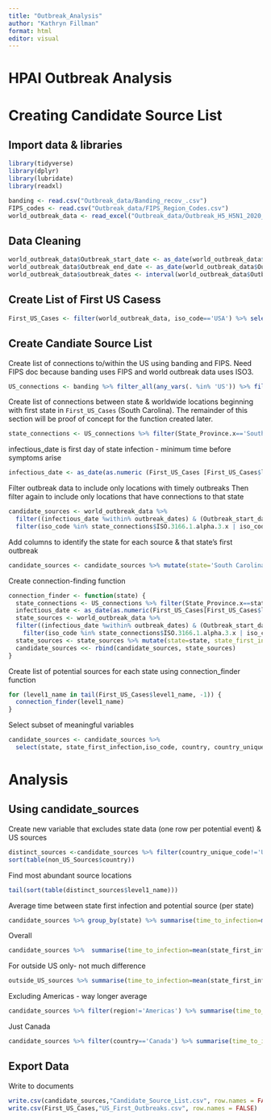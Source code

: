 ```yaml
---
title: "Outbreak_Analysis"
author: "Kathryn Fillman"
format: html
editor: visual
---
```


# HPAI Outbreak Analysis

# Creating Candidate Source List

## Import data & libraries

```r
library(tidyverse)
library(dplyr)
library(lubridate)
library(readxl)

banding <- read.csv("Outbreak_data/Banding_recov_.csv")
FIPS_codes <- read.csv("Outbreak_data/FIPS_Region_Codes.csv")
world_outbreak_data <- read_excel("Outbreak_data/Outbreak_H5_H5N1_2020_Sept2023_World.xlsx", sheet = "outbreaks")
```

## Data Cleaning

```r
world_outbreak_data$Outbreak_start_date <- as_date(world_outbreak_data$Outbreak_start_date)
world_outbreak_data$Outbreak_end_date <- as_date(world_outbreak_data$Outbreak_end_date)
world_outbreak_data$outbreak_dates <- interval(world_outbreak_data$Outbreak_start_date, world_outbreak_data$Outbreak_end_date)
```

## Create List of First US Casess

```r
First_US_Cases <- filter(world_outbreak_data, iso_code=='USA') %>% select(country_unique_code, level1_name, level2_name, Latitude, Longitude, Outbreak_start_date, outbreak_dates, reporting_level, strain_eng, sero_sub_genotype_eng,  disease_eng) %>% arrange(Outbreak_start_date) %>% distinct(level1_name, .keep_all = TRUE)
```

## Create Candiate Source List

Create list of connections to/within the US using banding and FIPS. Need FIPS doc because banding uses FIPS and world outbreak data uses ISO3.

```r
US_connections <- banding %>% filter_all(any_vars(. %in% 'US')) %>% filter(!(FIPS_ADMIN_banding==FIPS_ADMIN_Recov))  %>% left_join(FIPS_codes, by=c('FIPS_ADMIN_banding'='FIPS.Region.Code')) %>% left_join(FIPS_codes, by=c('FIPS_ADMIN_Recov'='FIPS.Region.Code'))
```

Create list of connections between state & worldwide locations beginning with first state in `First_US_Cases` (South Carolina). The remainder of this section will be proof of concept for the function created later.
```r
state_connections <- US_connections %>% filter(State_Province.x=='South Carolina' | State_Province.y=='South Carolina')
```

infectious_date is first day of state infection - minimum time before symptoms arise

```r
infectious_date <- as_date(as.numeric (First_US_Cases [First_US_Cases$level1_name== 'South Carolina', "Outbreak_start_date"])-3)
```

Filter outbreak data to include only locations with timely outbreaks Then filter again to include only locations that have connections to that state

```r
candidate_sources <- world_outbreak_data %>%
  filter((infectious_date %within% outbreak_dates) & (Outbreak_start_date < infectious_date)) %>%
  filter(iso_code %in% state_connections$ISO.3166.1.alpha.3.x | iso_code %in% state_connections$ISO.3166.1.alpha.3.y)
```

Add columns to identify the state for each source & that state's first outbreak

```r
candidate_sources <- candidate_sources %>% mutate(state='South Carolina', state_first_infection=(infectious_date+3))
```

Create connection-finding function

```r
connection_finder <- function(state) {
  state_connections <- US_connections %>% filter(State_Province.x==state | State_Province.y==state)
  infectious_date <- as_date(as.numeric(First_US_Cases[First_US_Cases$level1_name==state, "Outbreak_start_date"])-3)
  state_sources <- world_outbreak_data %>%
  filter((infectious_date %within% outbreak_dates) & (Outbreak_start_date < infectious_date)) %>%
    filter(iso_code %in% state_connections$ISO.3166.1.alpha.3.x | iso_code %in% state_connections$ISO.3166.1.alpha.3.y)
  state_sources <- state_sources %>% mutate(state=state, state_first_infection=(infectious_date+3))
  candidate_sources <<- rbind(candidate_sources, state_sources)
}
```

Create list of potential sources for each state using connection_finder function

```r
for (level1_name in tail(First_US_Cases$level1_name, -1)) {
  connection_finder(level1_name)
}
```

Select subset of meaningful variables

```r
candidate_sources <- candidate_sources %>%
  select(state, state_first_infection,iso_code, country, country_unique_code, region, reporting_level, strain_eng, sero_sub_genotype_eng,  disease_eng, Outbreak_id, Latitude, Longitude, Outbreak_start_date, level3_name, level2_name, level1_name)
```


# Analysis

## Using candidate_sources

Create new variable that excludes state data (one row per potential event) & US sources
```r
distinct_sources <-candidate_sources %>% filter(country_unique_code!='USA') %>% distinct(Outbreak_id, .keep_all = TRUE)
sort(table(non_US_Sources$country))
```
Find most abundant source locations
```r
tail(sort(table(distinct_sources$level1_name)))
```

Average time between state first infection and potential source (per state)
```r
candidate_sources %>% group_by(state) %>% summarise(time_to_infection=mean(state_first_infection-Outbreak_start_date))
```

Overall
```r
candidate_sources %>%  summarise(time_to_infection=mean(state_first_infection-Outbreak_start_date), min=min(state_first_infection-Outbreak_start_date), max=max(state_first_infection-Outbreak_start_date))
```
For outside US only- not much difference
```r
outside_US_sources %>% summarise(time_to_infection=mean(state_first_infection-Outbreak_start_date), min=min(state_first_infection-Outbreak_start_date), max=max(state_first_infection-Outbreak_start_date))
```
Excluding Americas - way longer average
```r
candidate_sources %>% filter(region!='Americas') %>% summarise(time_to_infection=mean(state_first_infection-Outbreak_start_date), min=min(state_first_infection-Outbreak_start_date), max=max(state_first_infection-Outbreak_start_date))
```
Just Canada
```r
candidate_sources %>% filter(country=='Canada') %>% summarise(time_to_infection=mean(state_first_infection-Outbreak_start_date), min=min(state_first_infection-Outbreak_start_date), max=max(state_first_infection-Outbreak_start_date))
```

## Export Data

Write to documents

```r
write.csv(candidate_sources,"Candidate_Source_List.csv", row.names = FALSE)
write.csv(First_US_Cases,"US_First_Outbreaks.csv", row.names = FALSE)
```
